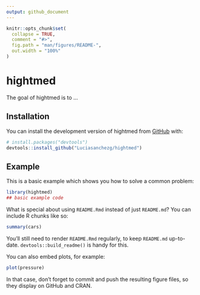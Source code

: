 ```yaml
---
output: github_document
---
```


<!-- README.md is generated from README.Rmd. Please edit that file -->

```r
knitr::opts_chunk$set(
  collapse = TRUE,
  comment = "#>",
  fig.path = "man/figures/README-",
  out.width = "100%"
)
```

# hightmed

<!-- badges: start -->
<!-- badges: end -->

The goal of hightmed is to ...

## Installation

You can install the development version of hightmed from [GitHub](https://github.com/) with:

``` r
# install.packages("devtools")
devtools::install_github("Luciasanchezg/hightmed")
```

## Example

This is a basic example which shows you how to solve a common problem:

```r
library(hightmed)
## basic example code
```

What is special about using `README.Rmd` instead of just `README.md`? You can include R chunks like so:

```r
summary(cars)
```

You'll still need to render `README.Rmd` regularly, to keep `README.md` up-to-date. `devtools::build_readme()` is handy for this.

You can also embed plots, for example:

```r
plot(pressure)
```

In that case, don't forget to commit and push the resulting figure files, so they display on GitHub and CRAN.
